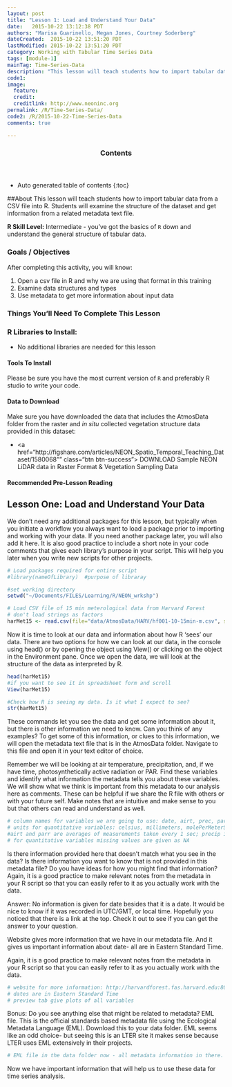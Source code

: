 ```yaml
---
layout: post
title: "Lesson 1: Load and Understand Your Data"
date:   2015-10-22 13:12:38 PDT
authors: "Marisa Guarinello, Megan Jones, Courtney Soderberg"
dateCreated:  2015-10-22 13:51:20 PDT
lastModified: 2015-10-22 13:51:20 PDT
category: Working with Tabular Time Series Data
tags: [module-1]
mainTag: Time-Series-Data
description: "This lesson will teach students how to import tabular data from a CSV file into R. Students will examine the structure of the dataset and get information from a related metadata text file."
code1: 
image:
  feature: 
  credit: 
  creditlink: http://www.neoninc.org
permalink: /R/Time-Series-Data/
code2: /R/2015-10-22-Time-Series-Data
comments: true

---
```


<section id="table-of-contents" class="toc">
  <header>
    <h3>Contents</h3>
  </header>
<div id="drawer" markdown="1">
*  Auto generated table of contents
{:toc}
</div>
</section><!-- /#table-of-contents -->

##About
This lesson will teach students how to import tabular data from a CSV file into R. Students will examine the structure of the dataset and get information from a related metadata text file.

**R Skill Level:** Intermediate - you've got the basics of `R` down and understand the general structure of tabular data.

<div id="objectives">

<h3>Goals / Objectives</h3>
After completing this activity, you will know:
<ol>
<li>Open a csv file in R and why we are using that format in this training</li>
<li>Examine data structures and types</li>
<li>Use metadata to get more information about input data</li>
</ol>

<h3>Things You'll Need To Complete This Lesson</h3>

<h3>R Libraries to Install:</h3>
<ul>
<li>No additional libraries are needed for this lesson</code></li>

</ul>
<h4>Tools To Install</h4>

Please be sure you have the most current version of `R` and preferably
R studio to write your code.

<h4>Data to Download</h4>

Make sure you have downloaded the data that includes the AtmosData folder from the raster and *in situ* collected vegetation structure data provided in this dataset:
<ul>
<li><a href="http://figshare.com/articles/NEON_Spatio_Temporal_Teaching_Dataset/1580068"" class="btn btn-success"> DOWNLOAD Sample NEON LiDAR data in Raster Format & Vegetation Sampling Data</a></li>
</ul>

<h4>Recommended Pre-Lesson Reading</h4>

</div>

## Lesson One: Load and Understand Your Data
We don't need any additional packages for this lesson, but typically when you initiate a workflow you always want to load a package prior to importing and working with your data. If you need another package later, you will also add it here. It is also good practice to include a short note in your code comments that gives each library's purpose in your script. This will help you later when you write new scripts for other projects.

```r
# Load packages required for entire script
#library(nameOfLibrary)  #purpose of libraray

#set working directory
setwd("~/Documents/FILES/Learning/R/NEON_wrkshp")

# Load CSV file of 15 min meterological data from Harvard Forest
# don't load strings as factors
harMet15 <- read.csv(file="data/AtmosData/HARV/hf001-10-15min-m.csv", stringsAsFactors = FALSE)
```


Now it is time to look at our data and information about how R 'sees' our data. There are two options for how we can look at our data, in the console using head() or by opening the object using View() or clicking on the object in the Environment pane. Once we open the data, we will look at the structure of the data as interpreted by R.

```r

head(harMet15)
#if you want to see it in spreadsheet form and scroll
View(harMet15)

#Check how R is seeing my data. Is it what I expect to see?
str(harMet15)

```

These commands let you see the data and get some information about it, but there is other information we need to know. Can you think of any examples? To get some of this information, or clues to this information, we will open the metadata text file that is in the AtmosData folder. Navigate to this file and open it in your text editor of choice.

Remember we will be looking at air temperature, precipitation, and, if we have time, photosynthetically active radiation or PAR. Find these variables and identify what information the metadata tells you about these variables. We will show what we think is important from this metadata to our analysis here as comments. These can be helpful if we share the R file with others or with your future self. Make notes that are intuitive and make sense to you but that others can read and understand as well.

```r
# column names for variables we are going to use: date, airt, prec, parr/part (15min/daily)
# units for quantitative variables: celsius, millimeters, molePerMeterSquared
#airt and parr are averages of measurements taken every 1 sec; precip is total of 15 min period
# for quantitative variables missing values are given as NA
```

Is there information provided here that doesn't match what you see in the data? Is there information you want to know that is not provided in this metadata file? Do you have ideas for how you might find that information?
Again, it is a good practice to make relevant notes from the metadata in your R script so that you can easily refer to it as you actually work with the data.

Answer: No information is given for date besides that it is a date. It would be nice to know if it was recorded in UTC/GMT, or local time. Hopefully you noticed that there is a link at the top. Check it out to see if you can get the answer to your question.

Website gives more information that we have in our metadata file. And it gives us important information about date- all are in Eastern Standard Time.

Again, it is a good practice to make relevant notes from the metadata in your R script so that you can easily refer to it as you actually work with the data.

```r
# website for more information: http://harvardforest.fas.harvard.edu:8080/exist/apps/datasets/showData.html?id=hf001
# dates are in Eastern Standard Time
# preview tab give plots of all variables
```

Bonus: Do you see anything else that might be related to metadata? EML file. This is the official standards based metadata file using the Ecological Metadata Language (EML). Download this to your data folder. EML seems like an odd choice- but seeing this is an LTER site it makes sense because LTER uses EML extensively in their projects.

```r
# EML file in the data folder now - all metadata information in there.
```

Now we have important information that will help us to use these data for time series analysis.